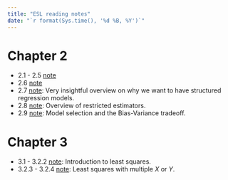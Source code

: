 ```yaml
---
title: "ESL reading notes"
date: "`r format(Sys.time(), '%d %B, %Y')`"
---
```


# Chapter 2

* 2.1 - 2.5 [note](c2_21_25.html)
* 2.6 [note](c2_6.html)
* 2.7 [note](c2_7.html): Very insightful overview on why we want to have structured regression models.
* 2.8 [note](c2_8.html): Overview of restricted estimators.
* 2.9 [note](c2_9.html): Model selection and the Bias-Variance tradeoff.

# Chapter 3

* 3.1 - 3.2.2 [note](c3_1_.html): Introduction to least squares.
* 3.2.3 - 3.2.4 [note](c3_2_cont.html): Least squares with multiple $X$ or $Y$.


